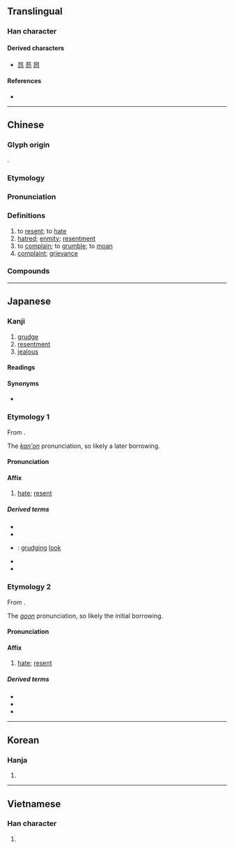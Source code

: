 {{character info}}
==Translingual==

===Han character===
{{Han char|rn=61|rad=心|as=05|sn=9|four=27331|canj=NUP|ids=⿱夗心}}

====Derived characters====
* [[㤪]] [[葾]] [[惌]]

====References====
* {{Han ref|kx=0382.010|dkj=10479|dj=0711.010|hdz=42281.070|uh=6028|ud=24616|bh=ABE8|bd=44008}}

----

==Chinese==
{{zh-forms}}

===Glyph origin===
{{Han etym}}
{{Han compound|夗|心|ls=psc|c1=p|c2=s|t2=heart}}.

===Etymology===
{{rfe|zh|Possibly related to [[冤]]?}}

===Pronunciation===
{{zh-pron
|m=yuàn
|m-s=
|c=jyun3
|c-t=
|g=
|h=pfs=yen
|j=
|mb=
|md=
|mn=oàn
|mn-t=uang3/uêng3
|mn-t_note=uang3 - Shantou; uêng3 - Chaozhou
|w=
|x=
|mc=y
|oc=y
|cat=v,n
}}

===Definitions===
{{zh-hanzi}}

# to [[resent]]; to [[hate]]
# [[hatred]]; [[enmity]]; [[resentment]]
# to [[complain]]; to [[grumble]]; to [[moan]]
# [[complaint]]; [[grievance]]

===Compounds===
{{zh-der|怨不得|怨仇|怨敵|怨憤|怨恨|怨悔|怨偶|怨氣|怨聲載道|怨天尤人|怨天怨地|怨言|怨尤|怨女曠夫|怨咨|怨讟|悔怨|怨嘆:oàn-thàn|怨毒|不怨|不怨不尤|怨聲載路|恩怨|以怨報德|大怨|勇動多怨|怨憎會苦|怨艾|怨入骨髓|怨氣滿腹|以德報怨|任勞任怨|以直報怨|交怨|天怒人怨|嗟怨|恩怨分明|悽怨|怨骨|怨謗|怨詈|怨聲盈路|怨聲滿道|怨聲|怨而不言|怨結|怨歎|怨望|怨暢|怨懣|怨懟|怨慕|怨思|怨府|怨家|怨女|怨世罵時|急忿怨痛|怨鼓|中懷怨恨|帶怨|埋怨|報怨|怨抑|彥倫鶴怨|嫌怨|媒怨|寄怨|仇怨|怨氣沖天|夙怨|德以報怨|怨耦|埋天怨地|宿怨|哀怨|含怨|匿怨|不辭勞怨|幽怨|人怨神怒|狂魂怨鬼|白華之怨|盜怨主人|民怨盈塗|東征西怨|懷怨|民怨沸騰|樹怨|痴男怨女|神怒民怨|積怨|玉階怨|抱怨|神怒鬼怨|神怒人怨|柳啼花怨|構怨連兵|搆怨|睚眥之怨|構怨|昭君怨|招怨|死而無怨|民怨|曠夫怨女|斂怨求媚|斂怨|私怨|資怨助禍|自怨自艾|結怨|虛恭實怨|閨怨|自怨自歎|絲恩髮怨|閨怨詩|載道怨聲|謈怨|舊怨|賈怨}}

----

==Japanese==

===Kanji===
{{ja-kanji|grade=c|rs=心05}}

# [[grudge]]
# [[resentment]]
# [[jealous]]

====Readings====
{{ja-readings
|goon=おん<をん
|kanon=えん<ゑん
|kun=うら-む, うら-み, うら-めし.い
}}

====Synonyms====
* {{ja-l|恨}}

===Etymology 1===
{{ja-kanjitab|えん|yomi=kanon}}
From {{der|ja|ltc|sort=えん|-}} {{ltc-l|怨}}.

The ''[[漢音#Japanese|kan'on]]'' pronunciation, so likely a later borrowing.

====Pronunciation====
{{ja-pron|えん|y=kanon}}

====Affix====
{{ja-pos|affix|えん|hhira=ゑん}}

# [[hate]]; [[resent]]

=====Derived terms=====
{{der-top}}
* {{ja-r|怨%言|えん%げん}}
* {{ja-r|怨%恨|えん%こん}}
* {{ja-r|怨%色|えん%しょく}}: [[grudging]] [[look]]
* {{ja-r|怨%望|えん%ぼう}}
* {{ja-r|私%怨|し%えん}}
{{der-bottom}}

===Etymology 2===
{{ja-kanjitab|おん|yomi=goon}}
From {{der|ja|ltc|sort=おん|-}} {{ltc-l|怨}}.

The ''[[呉音#Japanese|goon]]'' pronunciation, so likely the initial borrowing.

====Pronunciation====
{{ja-pron|おん|y=goon}}

====Affix====
{{ja-pos|affix|おん|hhira=をん}}

# [[hate]]; [[resent]]

=====Derived terms=====
{{der-top}}
* {{ja-r|怨%敵|おん%てき}}
* {{ja-r|怨%念|おん%ねん}}
* {{ja-r|怨%霊|おん%りょう}}
{{der-bottom}}

----

==Korean==

===Hanja===
{{ko-hanja|hangeul=[[원]]|eumhun=|rv=won|mr=wŏn|y=wen}}

# {{rfdef|ko|sort=心05}}

----

==Vietnamese==

===Han character===
{{vi-readings|reading=oán|rs=心05}}

# {{rfdef|vi|sort=心05}}